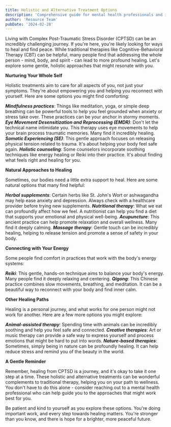 ```yaml
---
title: Holistic and Alternative Treatment Options
description: 'Comprehensive guide for mental health professionals and individuals in recovery'
author: 'Resource Team'
pubDate: '2024-02-28'
---
```


Living with Complex Post-Traumatic Stress Disorder (CPTSD) can be an incredibly challenging journey. If you're here, you're likely looking for ways to heal and find peace. While traditional therapies like Cognitive-Behavioral Therapy (CBT) can be helpful, many people find that addressing the whole person - mind, body, and spirit - can lead to more profound healing. Let's explore some gentle, holistic approaches that might resonate with you.

**Nurturing Your Whole Self**

Holistic treatments aim to care for all aspects of you, not just your symptoms. They're about empowering you and helping you reconnect with yourself. Here are some options you might find comforting:

**_Mindfulness practices_**: Things like meditation, yoga, or simple deep breathing can be powerful tools to help you feel grounded when anxiety or stress take over. These practices can be your anchor in stormy moments.
**_Eye Movement Desensitization and Reprocessing (EMDR)_**: Don't let the technical name intimidate you. This therapy uses eye movements to help your brain process traumatic memories. Many find it incredibly healing.
**_Somatic Experiencing (SE)_**: This gentle approach focuses on releasing physical tension related to trauma. It's about helping your body feel safe again.
**_Holistic counseling_**: Some counselors incorporate soothing techniques like energy healing or Reiki into their practice. It's about finding what feels right and healing for you.

**Natural Approaches to Healing**

Sometimes, our bodies need a little extra support to heal. Here are some natural options that many find helpful:

**_Herbal supplements_**: Certain herbs like St. John's Wort or ashwagandha may help ease anxiety and depression. Always check with a healthcare provider before trying new supplements.
**_Nutritional therapy_**: What we eat can profoundly affect how we feel. A nutritionist can help you find a diet that supports your emotional and physical well-being.
**_Acupuncture_**: This ancient practice can help promote relaxation and overall wellness. Many find it deeply calming.
**_Massage therapy_**: Gentle touch can be incredibly healing, helping to release tension and promote a sense of safety in your body.

**Connecting with Your Energy**

Some people find comfort in practices that work with the body's energy systems:

**_Reiki_**: This gentle, hands-on technique aims to balance your body's energy. Many people find it deeply relaxing and centering.
**_Qigong_**: This Chinese practice combines slow movements, breathing, and meditation. It can be a beautiful way to reconnect with your body and find inner calm.

**Other Healing Paths**

Healing is a personal journey, and what works for one person might not work for another. Here are a few more options you might explore:

**_Animal-assisted therapy_**: Spending time with animals can be incredibly soothing and help you feel safe and connected.
**_Creative therapies_**: Art or music therapy can provide a safe way to express yourself and process emotions that might be hard to put into words.
**_Nature-based therapies_**: Sometimes, simply being in nature can be profoundly healing. It can help reduce stress and remind you of the beauty in the world.

**A Gentle Reminder**

Remember, healing from CPTSD is a journey, and it's okay to take it one step at a time. These holistic and alternative treatments can be wonderful complements to traditional therapy, helping you on your path to wellness. You don't have to do this alone - consider reaching out to a mental health professional who can help guide you to the approaches that might work best for you.

Be patient and kind to yourself as you explore these options. You're doing important work, and every step towards healing matters. You're stronger than you know, and there is hope for a brighter, more peaceful future.
